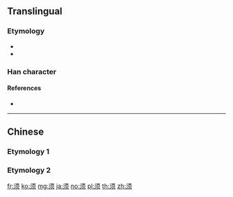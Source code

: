 {{character info/new}}
{{also|須|鬚}}
==Translingual==

===Etymology===
* {{Han simp|須|f=頁|t=页}}
* {{Han simp|鬚|f=髟|t=&nbsp;|f2=頁|t2=页}}

===Han character===
{{Han char|rn=181|rad=页|as=03|sn=9|four=|canj=HHMBO|ids=⿰彡页}}

====References====
* {{Han ref|kx=1410.451|hdz=74358.020|uh=987B}}

----

==Chinese==

===Etymology 1===
{{zh-see|須}}

===Etymology 2===
{{zh-see|鬚}}

[[fr:须]]
[[ko:须]]
[[mg:须]]
[[ja:须]]
[[no:须]]
[[pl:须]]
[[th:须]]
[[zh:须]]